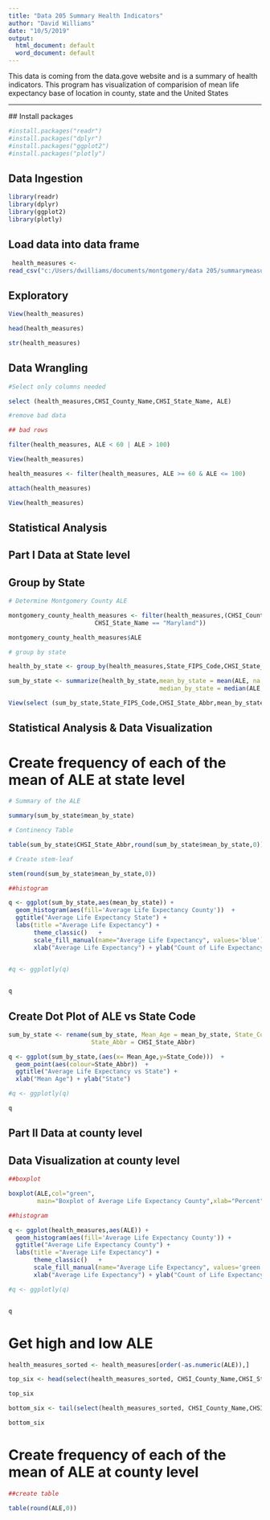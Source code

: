 ---
title: "Data 205 Summary Health Indicators"
author: "David Williams"
date: "10/5/2019"
output:
  html_document: default
  word_document: default
---

This data is coming from the data.gove website and is a summary
of health indicators. This program has visualization of 
comparision of mean life expectancy base of location in county, state and the United States

---
 ## Install packages
  
```{R install Package}

#install.packages("readr")
#install.packages("dplyr")
#install.packages("ggplot2")
#install.packages("plotly")


``` 

## Data Ingestion

```{R load library}

library(readr)
library(dplyr)
library(ggplot2)
library(plotly)

```

## Load data into data frame

```{R read data}

 health_measures <- 
read_csv("c:/Users/dwilliams/documents/montgomery/data 205/summarymeasureofhealth.csv")

```

## Exploratory

```{R view the data}

View(health_measures)

head(health_measures)

str(health_measures)

```

## Data Wrangling

```{R transform data}

#Select only columns needed

select (health_measures,CHSI_County_Name,CHSI_State_Name, ALE)

#remove bad data

## bad rows

filter(health_measures, ALE < 60 | ALE > 100)

View(health_measures)

health_measures <- filter(health_measures, ALE >= 60 & ALE <= 100)

attach(health_measures)

View(health_measures)

```
## Statistical Analysis

## Part I  Data at State level

## Group by State  

```{R group by State}

# Determine Montgomery County ALE

montgomery_county_health_measures <- filter(health_measures,(CHSI_County_Name == "Montgomery" &
                        CHSI_State_Name == "Maryland"))

montgomery_county_health_measures$ALE

# group by state

health_by_state <- group_by(health_measures,State_FIPS_Code,CHSI_State_Abbr)

sum_by_state <- summarize(health_by_state,mean_by_state = mean(ALE, na.rm=TRUE),
                                          median_by_state = median(ALE,na.rm=TRUE))

View(select (sum_by_state,State_FIPS_Code,CHSI_State_Abbr,mean_by_state,median_by_state))

```

## Statistical Analysis & Data Visualization

#  Create frequency of each of the mean of ALE at state level

```{R Create table at state level}

# Summary of the ALE

summary(sum_by_state$mean_by_state)

# Continency Table

table(sum_by_state$CHSI_State_Abbr,round(sum_by_state$mean_by_state,0))

# Create stem-leaf

stem(round(sum_by_state$mean_by_state,0))

##histogram

q <- ggplot(sum_by_state,aes(mean_by_state)) +
  geom_histogram(aes(fill='Average Life Expectancy County'))  +
  ggtitle("Average Life Expectancy State") +
  labs(title ="Average Life Expectancy") +
       theme_classic()   +
       scale_fill_manual(name="Average Life Expectancy", values='blue') +
       xlab("Average Life Expectancy") + ylab("Count of Life Expectancy")
      

#q <- ggplotly(q)


q


```

## Create Dot Plot of ALE vs State Code

```{R create dot plot of ALE VS State Code}

sum_by_state <- rename(sum_by_state, Mean_Age = mean_by_state, State_Code = State_FIPS_Code,
                       State_Abbr = CHSI_State_Abbr)

q <- ggplot(sum_by_state,(aes(x= Mean_Age,y=State_Code)))  +
  geom_point(aes(colour=State_Abbr))  +
  ggtitle("Average Life Expectancy vs State") +
  xlab("Mean Age") + ylab("State") 

#q <- ggplotly(q)

q


```

## Part II Data at county level

## Data Visualization at county level

```{R Visualization at county} 

##boxplot

boxplot(ALE,col="green",
        main="Boxplot of Average Life Expectancy County",xlab="Percent")

##histogram

q <- ggplot(health_measures,aes(ALE)) +
  geom_histogram(aes(fill='Average Life Expectancy County')) +
  ggtitle("Average Life Expectancy County") +
  labs(title ="Average Life Expectancy") +
       theme_classic()   +
       scale_fill_manual(name="Average Life Expectancy", values='green') +
       xlab("Average Life Expectancy") + ylab("Count of Life Expectancy")

#q <- ggplotly(q)


q

```

# Get high and low ALE

```{R get high and low ALE}

health_measures_sorted <- health_measures[order(-as.numeric(ALE)),]

top_six <- head(select(health_measures_sorted, CHSI_County_Name,CHSI_State_Name,ALE))

top_six

bottom_six <- tail(select(health_measures_sorted, CHSI_County_Name,CHSI_State_Name,ALE))

bottom_six

```

#  Create frequency of each of the mean of ALE at county level

```{R Create table at county level}

##create table

table(round(ALE,0))

```

 
 
